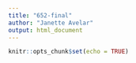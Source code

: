 ```yaml
---
title: "652-final"
author: "Janette Avelar"
output: html_document
---
```


```r
knitr::opts_chunk$set(echo = TRUE)
```

```r

```

```r

```

